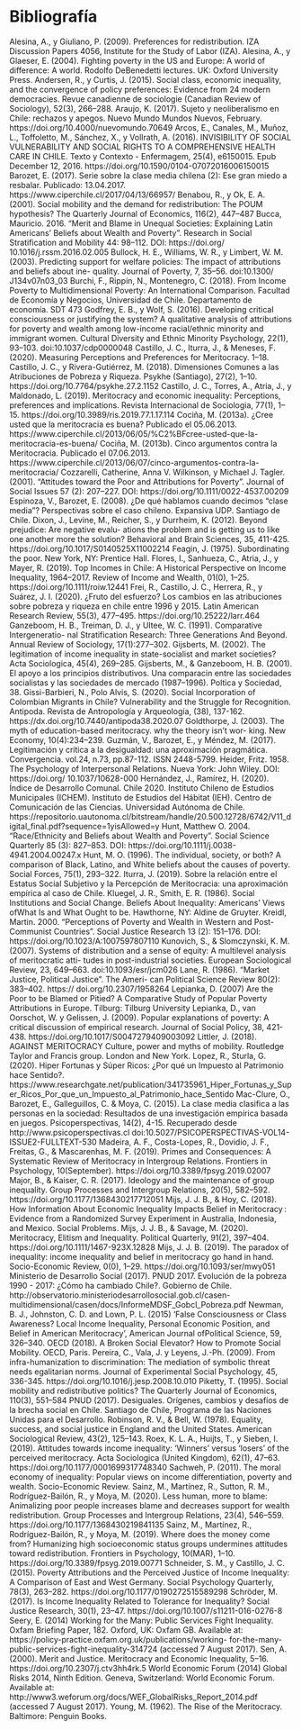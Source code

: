 # Bibliografía {-}

Alesina, A., y Giuliano, P. (2009). Preferences for redistribution. IZA Discussion Papers 4056, Institute for the Study of Labor (IZA).
Alesina, A., y Glaeser, E. (2004). Fighting poverty in the US and Europe: A world of difference: A world. Rodolfo DeBenedetti lectures. UK: Oxford University Press.
Andersen, R., y Curtis, J. (2015). Social class, economic inequality, and the convergence of policy preferences: Evidence from 24 modern democracies. Revue canadienne de sociologie (Canadian Review of Sociology), 52(3), 266–288.
Araujo, K. (2017). Sujeto y neoliberalismo en Chile: rechazos y apegos. Nuevo Mundo Mundos Nuevos, February. https://doi.org/10.4000/nuevomundo.70649
Arcos, E., Canales, M., Muñoz, L., Toffoletto, M., Sánchez, X., y Vollrath, A. (2016). INVISIBILITY OF SOCIAL VULNERABILITY AND SOCIAL RIGHTS TO A COMPREHENSIVE HEALTH CARE IN CHILE. Texto y Contexto - Enfermagem, 25(4), e6150015. Epub December 12, 2016. https://doi.org/10.1590/0104-07072016006150015
Barozet, E. (2017). Serie sobre la clase media chilena (2): Ese gran miedo a resbalar. Publicado: 13.04.2017. https://www.ciperchile.cl/2017/04/13/66957/
Benabou, R., y Ok, E. A. (2001). Social mobility and the demand for redistribution: The POUM hypothesis? The Quarterly Journal of Economics, 116(2), 447–487
Bucca, Mauricio. 2016. “Merit and Blame in Unequal Societies: Explaining Latin Americans’ Beliefs about Wealth and Poverty”. Research in Social Stratification and Mobility 44: 98–112. DOI: https://doi.org/ 10.1016/j.rssm.2016.02.005
Bullock, H. E., Williams, W. R., y Limbert, W. M. (2003). Predicting support for welfare policies: The impact of attributions and beliefs about ine- quality. Journal of Poverty, 7, 35–56. doi:10.1300/ J134v07n03_03
Burchi, F., Rippin, N., Montenegro, C. (2018). From Income Poverty to Multidimensional Poverty: An International Comparison. Facultad de Economía y Negocios, Universidad de Chile. Departamento de economía. SDT 473
Godfrey, E. B., y Wolf, S. (2016). Developing critical consciousness or justifying the system? A qualitative analysis of attributions for poverty and wealth among low-income racial/ethnic minority and immigrant women. Cultural Diversity and Ethnic Minority Psychology, 22(1), 93–103. doi:10.1037/cdp0000048
Castillo, J. C., Iturra, J., & Meneses, F. (2020). Measuring Perceptions and Preferences for Meritocracy. 1–18.
Castillo, J. C., y Rivera-Gutiérrez, M. (2018). Dimensiones Comunes a las Atribuciones de Pobreza y Riqueza. Psykhe (Santiago), 27(2), 1–10. https://doi.org/10.7764/psykhe.27.2.1152
Castillo, J. C., Torres, A., Atria, J., y Maldonado, L. (2019). Meritocracy and economic inequality: Perceptions, preferences and implications. Revista Internacional de Sociologia, 77(1), 1–15. https://doi.org/10.3989/ris.2019.77.1.17.114
Cociña, M. (2013a). ¿Cree usted que la meritocracia es buena? Publicado el  05.06.2013. https://www.ciperchile.cl/2013/06/05/%C2%BFcree-usted-que-la-meritocracia-es-buena/
Cociña, M. (2013b). Cinco argumentos contra la Meritocracia. Publicado el 07.06.2013. https://www.ciperchile.cl/2013/06/07/cinco-argumentos-contra-la-meritocracia/
Cozzarelli, Catherine, Anna V. Wilkinson, y Michael J. Tagler. (2001). “Attitudes toward the Poor and Attributions for Poverty”. Journal of Social Issues 57 (2): 207–227. DOI: https://doi.org/10.1111/0022-4537.00209
Espinoza, V., Barozet, E. (2008). ¿De qué hablamos cuando decimos "clase media"? Perspectivas sobre el caso chileno. Expansiva UDP. Santiago de Chile.
Dixon, J., Levine, M., Reicher, S., y Durrheim, K. (2012). Beyond prejudice: Are negative evalu- ations the problem and is getting us to like one another more the solution? Behavioral and Brain Sciences, 35, 411-425. https://doi.org/10.1017/S0140525X11002214
Feagin, J. (1975). Subordinating the poor. New York, NY: Prentice Hall.
Flores, I., Sanhueza, C., Atria, J., y Mayer, R. (2019). Top Incomes in Chile: A Historical Perspective on Income Inequality, 1964–2017. Review of Income and Wealth, 01(0), 1–25. https://doi.org/10.1111/roiw.12441
Frei, R., Castillo, J. C., Herrera, R., y Suárez, J. I. (2020). ¿Fruto del esfuerzo? Los cambios en las atribuciones sobre pobreza y riqueza en chile entre 1996 y 2015. Latin American Research Review, 55(3), 477–495. https://doi.org/10.25222/larr.464
Ganzeboom, H. B., Treiman, D. J., y Ultee, W. C. (1991). Comparative Intergeneratio- nal Stratification Research: Three Generations And Beyond. Annual Review of Sociology, 17(1):277–302.
Gijsberts, M. (2002). The legitimation of income inequality in state-socialist and market societies? Acta Sociologica, 45(4), 269–285.
Gijsberts, M., & Ganzeboom, H. B. (2001). El apoyo a los principios distributivos. Una comparacin entre las sociedades socialistas y las sociedades de mercado (1987–1996). Poltica y Sociedad, 38.
Gissi-Barbieri, N., Polo Alvis, S. (2020). Social Incorporation of Colombian Migrants in Chile? Vulnerability and the Struggle for Recognition. Antipoda. Revista de Antropología y Arqueología, (38), 137-162. https://dx.doi.org/10.7440/antipoda38.2020.07
Goldthorpe, J. (2003). The myth of education-based meritocracy. why the theory isn’t wor- king. New Economy, 10(4):234–239.
Guzmán, V., Barozet, E., y  Méndez, M. (2017). Legitimación y crítica a la desigualdad: una aproximación pragmática. Convergencia. vol.24, n.73, pp.87-112. ISSN 2448-5799.
Heider, Fritz. 1958. The Psychology of Interpersonal Relations. Nueva York: John Wiley. DOI: https://doi.org/ 10.1037/10628-000
Hernández, J., Ramírez, H. (2020). Índice de Desarrollo Comunal. Chile 2020. Instituto Chileno de Estudios Municipales (ICHEM). Instituto de Estudios del Hábitat (IEH). Centro de Comunicación de las Ciencias. Universidad Autónoma de Chile. https://repositorio.uautonoma.cl/bitstream/handle/20.500.12728/6742/V11_digital_final.pdf?sequence=1yisAllowed=y
Hunt, Matthew O. 2004. “Race/Ethnicity and Beliefs about Wealth and Poverty”. Social Science Quarterly 85 (3): 827–853. DOI: https://doi.org/10.1111/j.0038-4941.2004.00247.x
Hunt, M. O. (1996). The individual, society, or both? A comparison of Black, Latino, and White beliefs about the causes of poverty. Social Forces, 75(1), 293–322.
Iturra, J. (2019). Sobre la relación entre el Estatus Social Subjetivo y la Percepción de Meritocracia: una aproximación empírica al caso de Chile. 
Kluegel, J. R., Smith, E. R. (1986). Social Institutions and Social Change. Beliefs About Inequality: Americans’ Views ofWhat Is and What Ought to be. Hawthorne, NY: Aldine de Gruyter.
Kreidl, Martin. 2000. “Perceptions of Poverty and Wealth in Western and Post-Communist Countries”. Social Justice Research 13 (2): 151–176. DOI: https://doi.org/10.1023/A:1007597807110
Kunovich, S., & Slomczynski, K. M. (2007). Systems of distribution and a sense of equity: A multilevel analysis of meritocratic atti- tudes in post-industrial societies. European Sociological Review, 23, 649–663. doi:10.1093/esr/jcm026
Lane, R. (1986). “Market Justice, Political Justice”. The Ameri- can Political Science Review 80(2): 383–402. https:// doi.org/10.2307/1958264
Lepianka, D. (2007) Are the Poor to be Blamed or Pitied? A Comparative Study of Popular Poverty Attributions in Europe. Tilburg: Tilburg University
Lepianka, D., van Oorschot, W. y Gelissen, J. (2009). Popular explanations of poverty: A critical discussion of empirical research. Journal of Social Policy, 38, 421-438. https://doi.org/10.1017/S0047279409003092
Littler, J. (2018). AGAINST MERITOCRACY Culture, power and myths of mobility. Routledge Taylor and Francis group. London and New York.
Lopez, R., Sturla, G. (2020). Hiper Fortunas y Súper Ricos: ¿Por qué un Impuesto al Patrimonio hace Sentido?. https://www.researchgate.net/publication/341735961_Hiper_Fortunas_y_Super_Ricos_Por_que_un_Impuesto_al_Patrimonio_hace_Sentido
 Mac-Clure, O., Barozet, E., Galleguillos, C. & Moya, C. (2015). La clase media clasifica a las personas en la sociedad: Resultados de una investigación empírica basada en juegos. Psicoperspectivas, 14(2), 4-15. Recuperado desde http://www.psicoperspectivas.cl doi:10.5027/PSICOPERSPECTIVAS-VOL14-ISSUE2-FULLTEXT-530
Madeira, A. F., Costa-Lopes, R., Dovidio, J. F., Freitas, G., & Mascarenhas, M. F. (2019). Primes and Consequences: A Systematic Review of Meritocracy in Intergroup Relations. Frontiers in Psychology, 10(September). https://doi.org/10.3389/fpsyg.2019.02007
Major, B., & Kaiser, C. R. (2017). Ideology and the maintenance of group inequality. Group Processes and Intergroup Relations, 20(5), 582–592. https://doi.org/10.1177/1368430217712051
Mijs, J. J. B., & Hoy, C. (2018). How Information About Economic Inequality Impacts Belief in Meritocracy : Evidence from a Randomized Survey Experiment in Australia, Indonesia, and Mexico. Social Problems.
Mijs, J. J. B., & Savage, M. (2020). Meritocracy, Elitism and Inequality. Political Quarterly, 91(2), 397–404. https://doi.org/10.1111/1467-923X.12828
Mijs, J. J. B. (2019). The paradox of inequality: income inequality and belief in meritocracy go hand in hand. Socio-Economic Review, 0(0), 1–29. https://doi.org/10.1093/ser/mwy051
Ministerio de Desarrollo Social (2017). PNUD 2017. Evolución de la pobreza 1990 - 2017: ¿Cómo ha cambiado Chile?. Gobierno de Chile. http://observatorio.ministeriodesarrollosocial.gob.cl/casen-multidimensional/casen/docs/InformeMDSF_Gobcl_Pobreza.pdf
Newman, B. J., Johnston, C. D. and Lown, P. L. (2015) ‘False Consciousness or Class Awareness? Local Income Inequality, Personal Economic Position, and Belief in American Meritocracy’, American Journal ofPolitical Science, 59, 326–340.
OECD (2018). A Broken Social Elevator? How to Promote Social Mobility. OECD, Paris.
Pereira, C., Vala, J. y Leyens, J.-Ph. (2009). From infra-humanization to discrimination: The mediation of symbolic threat needs egalitarian norms. Journal of Experimental Social Psychology, 45, 336-345. https://doi.org/10.1016/j.jesp.2008.10.010
Piketty, T. (1995). Social mobility and redistributive politics? The Quarterly Journal of Economics, 110(3), 551–584
PNUD (2017). Desiguales. Orígenes, cambios y desafíos de la brecha social en Chile. Santiago de Chile, Programa de las Naciones Unidas para el Desarrollo.
Robinson, R. V., & Bell, W. (1978). Equality, success, and social justice in England and the United States. American Sociological Review, 43(2), 125–143.
Roex, K. L. A., Huijts, T., y Sieben, I. (2019). Attitudes towards income inequality: ‘Winners’ versus ‘losers’ of the perceived meritocracy. Acta Sociologica (United Kingdom), 62(1), 47–63. https://doi.org/10.1177/0001699317748340
Sachweh, P. (2011). The moral economy of inequality: Popular views on income differentiation, poverty and wealth. Socio-Economic Review.
Sainz, M., Martínez, R., Sutton, R. M., Rodríguez-Bailón, R., y Moya, M. (2020). Less human, more to blame: Animalizing poor people increases blame and decreases support for wealth redistribution. Group Processes and Intergroup Relations, 23(4), 546–559. https://doi.org/10.1177/1368430219841135
Sainz, M., Martínez, R., Rodríguez-Bailón, R., y Moya, M. (2019). Where does the money come from? Humanizing high socioeconomic status groups undermines attitudes toward redistribution. Frontiers in Psychology, 10(MAR), 1–10. https://doi.org/10.3389/fpsyg.2019.00771
Schneider, S. M., y Castillo, J. C. (2015). Poverty Attributions and the Perceived Justice of Income Inequality: A Comparison of East and West Germany. Social Psychology Quarterly, 78(3), 263–282. https://doi.org/10.1177/0190272515589298
Schröder, M. (2017). Is Income Inequality Related to Tolerance for Inequality? Social Justice Research, 30(1), 23–47. https://doi.org/10.1007/s11211-016-0276-8
Seery, E. (2014) Working for the Many: Public Services Fight Inequality. Oxfam Briefing Paper, 182. Oxford, UK: Oxfam GB. Available at: https://policy-practice.oxfam.org.uk/publications/working- for-the-many-public-services-fight-inequality-314724 (accessed 7 August 2017).
Sen, A. (2000). Merit and Justice. Meritocracy and Economic Inequality, 5–16. https://doi.org/10.2307/j.ctv3hh4rk.5
World Economic Forum (2014) Global Risks 2014, Ninth Edition. Geneva, Switzerland: World Economic Forum. Available at: http://www3.weforum.org/docs/WEF_GlobalRisks_Report_2014.pdf (accessed 7 August 2017).
Young, M. (1962). The Rise of the Meritocracy. Baltimore: Penguin Books.
